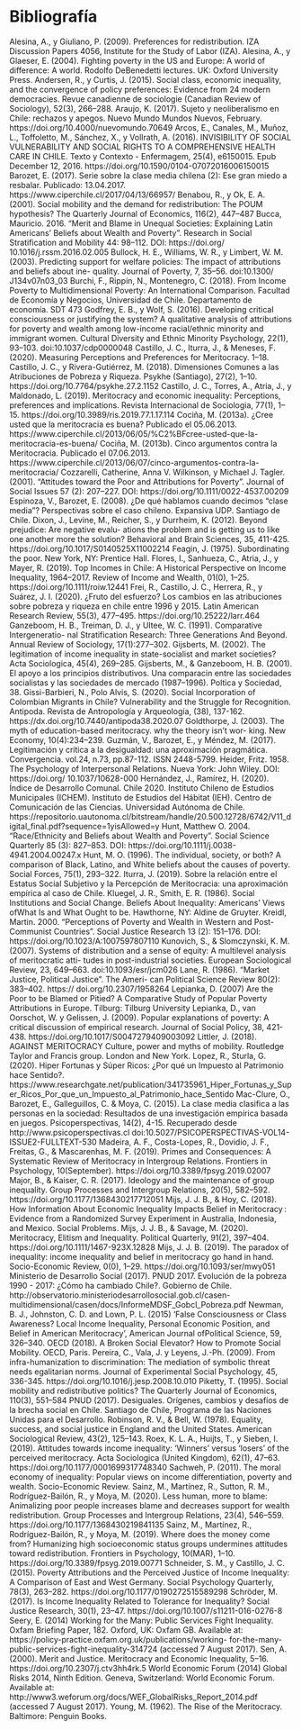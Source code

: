 # Bibliografía {-}

Alesina, A., y Giuliano, P. (2009). Preferences for redistribution. IZA Discussion Papers 4056, Institute for the Study of Labor (IZA).
Alesina, A., y Glaeser, E. (2004). Fighting poverty in the US and Europe: A world of difference: A world. Rodolfo DeBenedetti lectures. UK: Oxford University Press.
Andersen, R., y Curtis, J. (2015). Social class, economic inequality, and the convergence of policy preferences: Evidence from 24 modern democracies. Revue canadienne de sociologie (Canadian Review of Sociology), 52(3), 266–288.
Araujo, K. (2017). Sujeto y neoliberalismo en Chile: rechazos y apegos. Nuevo Mundo Mundos Nuevos, February. https://doi.org/10.4000/nuevomundo.70649
Arcos, E., Canales, M., Muñoz, L., Toffoletto, M., Sánchez, X., y Vollrath, A. (2016). INVISIBILITY OF SOCIAL VULNERABILITY AND SOCIAL RIGHTS TO A COMPREHENSIVE HEALTH CARE IN CHILE. Texto y Contexto - Enfermagem, 25(4), e6150015. Epub December 12, 2016. https://doi.org/10.1590/0104-07072016006150015
Barozet, E. (2017). Serie sobre la clase media chilena (2): Ese gran miedo a resbalar. Publicado: 13.04.2017. https://www.ciperchile.cl/2017/04/13/66957/
Benabou, R., y Ok, E. A. (2001). Social mobility and the demand for redistribution: The POUM hypothesis? The Quarterly Journal of Economics, 116(2), 447–487
Bucca, Mauricio. 2016. “Merit and Blame in Unequal Societies: Explaining Latin Americans’ Beliefs about Wealth and Poverty”. Research in Social Stratification and Mobility 44: 98–112. DOI: https://doi.org/ 10.1016/j.rssm.2016.02.005
Bullock, H. E., Williams, W. R., y Limbert, W. M. (2003). Predicting support for welfare policies: The impact of attributions and beliefs about ine- quality. Journal of Poverty, 7, 35–56. doi:10.1300/ J134v07n03_03
Burchi, F., Rippin, N., Montenegro, C. (2018). From Income Poverty to Multidimensional Poverty: An International Comparison. Facultad de Economía y Negocios, Universidad de Chile. Departamento de economía. SDT 473
Godfrey, E. B., y Wolf, S. (2016). Developing critical consciousness or justifying the system? A qualitative analysis of attributions for poverty and wealth among low-income racial/ethnic minority and immigrant women. Cultural Diversity and Ethnic Minority Psychology, 22(1), 93–103. doi:10.1037/cdp0000048
Castillo, J. C., Iturra, J., & Meneses, F. (2020). Measuring Perceptions and Preferences for Meritocracy. 1–18.
Castillo, J. C., y Rivera-Gutiérrez, M. (2018). Dimensiones Comunes a las Atribuciones de Pobreza y Riqueza. Psykhe (Santiago), 27(2), 1–10. https://doi.org/10.7764/psykhe.27.2.1152
Castillo, J. C., Torres, A., Atria, J., y Maldonado, L. (2019). Meritocracy and economic inequality: Perceptions, preferences and implications. Revista Internacional de Sociologia, 77(1), 1–15. https://doi.org/10.3989/ris.2019.77.1.17.114
Cociña, M. (2013a). ¿Cree usted que la meritocracia es buena? Publicado el  05.06.2013. https://www.ciperchile.cl/2013/06/05/%C2%BFcree-usted-que-la-meritocracia-es-buena/
Cociña, M. (2013b). Cinco argumentos contra la Meritocracia. Publicado el 07.06.2013. https://www.ciperchile.cl/2013/06/07/cinco-argumentos-contra-la-meritocracia/
Cozzarelli, Catherine, Anna V. Wilkinson, y Michael J. Tagler. (2001). “Attitudes toward the Poor and Attributions for Poverty”. Journal of Social Issues 57 (2): 207–227. DOI: https://doi.org/10.1111/0022-4537.00209
Espinoza, V., Barozet, E. (2008). ¿De qué hablamos cuando decimos "clase media"? Perspectivas sobre el caso chileno. Expansiva UDP. Santiago de Chile.
Dixon, J., Levine, M., Reicher, S., y Durrheim, K. (2012). Beyond prejudice: Are negative evalu- ations the problem and is getting us to like one another more the solution? Behavioral and Brain Sciences, 35, 411-425. https://doi.org/10.1017/S0140525X11002214
Feagin, J. (1975). Subordinating the poor. New York, NY: Prentice Hall.
Flores, I., Sanhueza, C., Atria, J., y Mayer, R. (2019). Top Incomes in Chile: A Historical Perspective on Income Inequality, 1964–2017. Review of Income and Wealth, 01(0), 1–25. https://doi.org/10.1111/roiw.12441
Frei, R., Castillo, J. C., Herrera, R., y Suárez, J. I. (2020). ¿Fruto del esfuerzo? Los cambios en las atribuciones sobre pobreza y riqueza en chile entre 1996 y 2015. Latin American Research Review, 55(3), 477–495. https://doi.org/10.25222/larr.464
Ganzeboom, H. B., Treiman, D. J., y Ultee, W. C. (1991). Comparative Intergeneratio- nal Stratification Research: Three Generations And Beyond. Annual Review of Sociology, 17(1):277–302.
Gijsberts, M. (2002). The legitimation of income inequality in state-socialist and market societies? Acta Sociologica, 45(4), 269–285.
Gijsberts, M., & Ganzeboom, H. B. (2001). El apoyo a los principios distributivos. Una comparacin entre las sociedades socialistas y las sociedades de mercado (1987–1996). Poltica y Sociedad, 38.
Gissi-Barbieri, N., Polo Alvis, S. (2020). Social Incorporation of Colombian Migrants in Chile? Vulnerability and the Struggle for Recognition. Antipoda. Revista de Antropología y Arqueología, (38), 137-162. https://dx.doi.org/10.7440/antipoda38.2020.07
Goldthorpe, J. (2003). The myth of education-based meritocracy. why the theory isn’t wor- king. New Economy, 10(4):234–239.
Guzmán, V., Barozet, E., y  Méndez, M. (2017). Legitimación y crítica a la desigualdad: una aproximación pragmática. Convergencia. vol.24, n.73, pp.87-112. ISSN 2448-5799.
Heider, Fritz. 1958. The Psychology of Interpersonal Relations. Nueva York: John Wiley. DOI: https://doi.org/ 10.1037/10628-000
Hernández, J., Ramírez, H. (2020). Índice de Desarrollo Comunal. Chile 2020. Instituto Chileno de Estudios Municipales (ICHEM). Instituto de Estudios del Hábitat (IEH). Centro de Comunicación de las Ciencias. Universidad Autónoma de Chile. https://repositorio.uautonoma.cl/bitstream/handle/20.500.12728/6742/V11_digital_final.pdf?sequence=1yisAllowed=y
Hunt, Matthew O. 2004. “Race/Ethnicity and Beliefs about Wealth and Poverty”. Social Science Quarterly 85 (3): 827–853. DOI: https://doi.org/10.1111/j.0038-4941.2004.00247.x
Hunt, M. O. (1996). The individual, society, or both? A comparison of Black, Latino, and White beliefs about the causes of poverty. Social Forces, 75(1), 293–322.
Iturra, J. (2019). Sobre la relación entre el Estatus Social Subjetivo y la Percepción de Meritocracia: una aproximación empírica al caso de Chile. 
Kluegel, J. R., Smith, E. R. (1986). Social Institutions and Social Change. Beliefs About Inequality: Americans’ Views ofWhat Is and What Ought to be. Hawthorne, NY: Aldine de Gruyter.
Kreidl, Martin. 2000. “Perceptions of Poverty and Wealth in Western and Post-Communist Countries”. Social Justice Research 13 (2): 151–176. DOI: https://doi.org/10.1023/A:1007597807110
Kunovich, S., & Slomczynski, K. M. (2007). Systems of distribution and a sense of equity: A multilevel analysis of meritocratic atti- tudes in post-industrial societies. European Sociological Review, 23, 649–663. doi:10.1093/esr/jcm026
Lane, R. (1986). “Market Justice, Political Justice”. The Ameri- can Political Science Review 80(2): 383–402. https:// doi.org/10.2307/1958264
Lepianka, D. (2007) Are the Poor to be Blamed or Pitied? A Comparative Study of Popular Poverty Attributions in Europe. Tilburg: Tilburg University
Lepianka, D., van Oorschot, W. y Gelissen, J. (2009). Popular explanations of poverty: A critical discussion of empirical research. Journal of Social Policy, 38, 421-438. https://doi.org/10.1017/S0047279409003092
Littler, J. (2018). AGAINST MERITOCRACY Culture, power and myths of mobility. Routledge Taylor and Francis group. London and New York.
Lopez, R., Sturla, G. (2020). Hiper Fortunas y Súper Ricos: ¿Por qué un Impuesto al Patrimonio hace Sentido?. https://www.researchgate.net/publication/341735961_Hiper_Fortunas_y_Super_Ricos_Por_que_un_Impuesto_al_Patrimonio_hace_Sentido
 Mac-Clure, O., Barozet, E., Galleguillos, C. & Moya, C. (2015). La clase media clasifica a las personas en la sociedad: Resultados de una investigación empírica basada en juegos. Psicoperspectivas, 14(2), 4-15. Recuperado desde http://www.psicoperspectivas.cl doi:10.5027/PSICOPERSPECTIVAS-VOL14-ISSUE2-FULLTEXT-530
Madeira, A. F., Costa-Lopes, R., Dovidio, J. F., Freitas, G., & Mascarenhas, M. F. (2019). Primes and Consequences: A Systematic Review of Meritocracy in Intergroup Relations. Frontiers in Psychology, 10(September). https://doi.org/10.3389/fpsyg.2019.02007
Major, B., & Kaiser, C. R. (2017). Ideology and the maintenance of group inequality. Group Processes and Intergroup Relations, 20(5), 582–592. https://doi.org/10.1177/1368430217712051
Mijs, J. J. B., & Hoy, C. (2018). How Information About Economic Inequality Impacts Belief in Meritocracy : Evidence from a Randomized Survey Experiment in Australia, Indonesia, and Mexico. Social Problems.
Mijs, J. J. B., & Savage, M. (2020). Meritocracy, Elitism and Inequality. Political Quarterly, 91(2), 397–404. https://doi.org/10.1111/1467-923X.12828
Mijs, J. J. B. (2019). The paradox of inequality: income inequality and belief in meritocracy go hand in hand. Socio-Economic Review, 0(0), 1–29. https://doi.org/10.1093/ser/mwy051
Ministerio de Desarrollo Social (2017). PNUD 2017. Evolución de la pobreza 1990 - 2017: ¿Cómo ha cambiado Chile?. Gobierno de Chile. http://observatorio.ministeriodesarrollosocial.gob.cl/casen-multidimensional/casen/docs/InformeMDSF_Gobcl_Pobreza.pdf
Newman, B. J., Johnston, C. D. and Lown, P. L. (2015) ‘False Consciousness or Class Awareness? Local Income Inequality, Personal Economic Position, and Belief in American Meritocracy’, American Journal ofPolitical Science, 59, 326–340.
OECD (2018). A Broken Social Elevator? How to Promote Social Mobility. OECD, Paris.
Pereira, C., Vala, J. y Leyens, J.-Ph. (2009). From infra-humanization to discrimination: The mediation of symbolic threat needs egalitarian norms. Journal of Experimental Social Psychology, 45, 336-345. https://doi.org/10.1016/j.jesp.2008.10.010
Piketty, T. (1995). Social mobility and redistributive politics? The Quarterly Journal of Economics, 110(3), 551–584
PNUD (2017). Desiguales. Orígenes, cambios y desafíos de la brecha social en Chile. Santiago de Chile, Programa de las Naciones Unidas para el Desarrollo.
Robinson, R. V., & Bell, W. (1978). Equality, success, and social justice in England and the United States. American Sociological Review, 43(2), 125–143.
Roex, K. L. A., Huijts, T., y Sieben, I. (2019). Attitudes towards income inequality: ‘Winners’ versus ‘losers’ of the perceived meritocracy. Acta Sociologica (United Kingdom), 62(1), 47–63. https://doi.org/10.1177/0001699317748340
Sachweh, P. (2011). The moral economy of inequality: Popular views on income differentiation, poverty and wealth. Socio-Economic Review.
Sainz, M., Martínez, R., Sutton, R. M., Rodríguez-Bailón, R., y Moya, M. (2020). Less human, more to blame: Animalizing poor people increases blame and decreases support for wealth redistribution. Group Processes and Intergroup Relations, 23(4), 546–559. https://doi.org/10.1177/1368430219841135
Sainz, M., Martínez, R., Rodríguez-Bailón, R., y Moya, M. (2019). Where does the money come from? Humanizing high socioeconomic status groups undermines attitudes toward redistribution. Frontiers in Psychology, 10(MAR), 1–10. https://doi.org/10.3389/fpsyg.2019.00771
Schneider, S. M., y Castillo, J. C. (2015). Poverty Attributions and the Perceived Justice of Income Inequality: A Comparison of East and West Germany. Social Psychology Quarterly, 78(3), 263–282. https://doi.org/10.1177/0190272515589298
Schröder, M. (2017). Is Income Inequality Related to Tolerance for Inequality? Social Justice Research, 30(1), 23–47. https://doi.org/10.1007/s11211-016-0276-8
Seery, E. (2014) Working for the Many: Public Services Fight Inequality. Oxfam Briefing Paper, 182. Oxford, UK: Oxfam GB. Available at: https://policy-practice.oxfam.org.uk/publications/working- for-the-many-public-services-fight-inequality-314724 (accessed 7 August 2017).
Sen, A. (2000). Merit and Justice. Meritocracy and Economic Inequality, 5–16. https://doi.org/10.2307/j.ctv3hh4rk.5
World Economic Forum (2014) Global Risks 2014, Ninth Edition. Geneva, Switzerland: World Economic Forum. Available at: http://www3.weforum.org/docs/WEF_GlobalRisks_Report_2014.pdf (accessed 7 August 2017).
Young, M. (1962). The Rise of the Meritocracy. Baltimore: Penguin Books.
